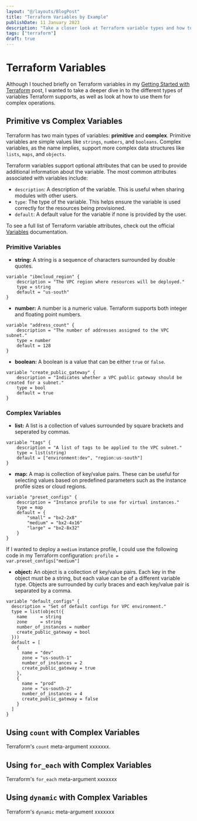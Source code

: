 ```yaml
---
layout: "@/layouts/BlogPost"
title: "Terraform Variables by Example"
publishDate: 11 January 2023
description: "Take a closer look at Terraform variable types and how to use them for complex operations."
tags: ["terraform"]
draft: true
---
```


# Terraform Variables 

Although I touched briefly on Terraform variables in my [Getting Started with Terraform][tf-getting-started] post, I wanted to take a deeper dive in to the different types of variables Terraform supports, as well as look at how to use them for complex operations.

## Primitive vs Complex Variables

Terraform has two main types of variables: **primitive** and **complex**. Primitive variables are simple values like `strings`, `numbers`, and `booleans`. Complex variables, as the name implies, support more complex data structures like `lists`, `maps`, and `objects`. 

Terraform variables support optional attributes that can be used to provide additional information about the variable. The most common attributes associated with variables include:

- `description`: A description of the variable. This is useful when sharing modules with other users. 
- `type`: The type of the variable. This helps ensure the variable is used correctly for the resources being provisioned.
- `default`: A default value for the variable if none is provided by the user. 

To see a full list of Terraform variable attributes, check out the official [Variables][tf-variable-attributes] documentation.

### Primitive Variables 

- **string:** A string is a sequence of characters surrounded by double quotes.

```hcl
variable "ibmcloud_region" {
    description = "The VPC region where resources will be deployed."
    type = string
    default = "us-south"
}
```
 
- **number:** A number is a numeric value. Terraform supports both integer and floating point numbers.

```hcl
variable "address_count" {
    description = "The number of addresses assigned to the VPC subnet."
    type = number
    default = 128
}
```

- **boolean:** A boolean is a value that can be either `true` or `false`.

```hcl
variable "create_public_gateway" {
    description = "Indicates whether a VPC public gateway should be created for a subnet."
    type = bool
    default = true
}
```

### Complex Variables

- **list:** A list is a collection of values surrounded by square brackets and seperated by commas. 

```hcl
variable "tags" {
    description = "A list of tags to be applied to the VPC subnet."
    type = list(string)
    default = ["environment:dev", "region:us-south"]
}
```

- **map:** A map is collection of key/value pairs. These can be useful for selecting values based on predefined parameters such as the instance profile sizes or cloud regions.

```hcl
variable "preset_configs" {
    description = "Instance profile to use for virtual instances."
    type = map
    default = {
        "small" = "bx2-2x8"
        "medium" = "bx2-4x16"
        "large" = "bx2-8x32"
    }
}
```

If I wanted to deploy a `medium` instance profile, I could use the following code in my Terraform configuration: `profile = var.preset_configs["medium"]`

- **object:** An object is a collection of key/value pairs. Each key in the object must be a string, but each value can be of a different variable type. Objects are surrounded by curly braces and each key/value pair is separated by a comma.

```hcl
variable "default_configs" {
  description = "Set of default configs for VPC environment."
  type = list(object({
    name     = string
    zone     = string
    number_of_instances = number
    create_public_gateway = bool
  }))
  default = [
    {
      name = "dev"
      zone = "us-south-1"
      number_of_instances = 2
      create_public_gateway = true
    },
    {
      name = "prod"
      zone = "us-south-2"
      number_of_instances = 4
      create_public_gateway = false
    }
  ]
}
```

## Using `count` with Complex Variables

Terraform's `count` meta-argument xxxxxxx. 

## Using `for_each` with Complex Variables

Terraform's `for_each` meta-argument xxxxxxx

## Using `dynamic` with Complex Variables

Terraform's `dynamic` meta-argument xxxxxxx

[tf-variable-validation]: https://developer.hashicorp.com/terraform/language/expressions/custom-conditions#input-variable-validation
[tf-getting-started]: https://gh40.net/posts/getting-started-with-terraform
[tf-variable-attributes]: https://developer.hashicorp.com/terraform/language/values/variables#arguments